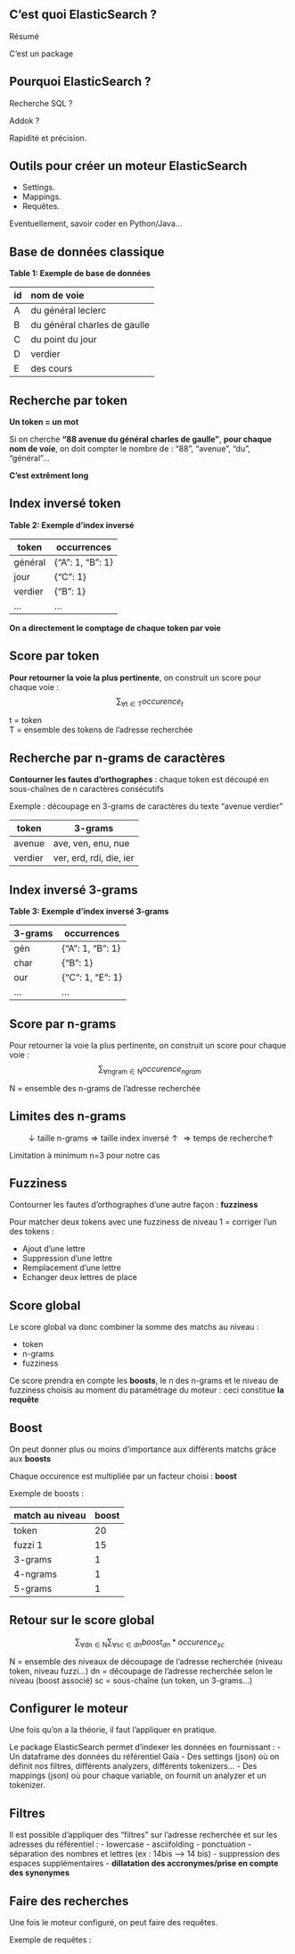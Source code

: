 ## C'est quoi ElasticSearch ?

Résumé

C'est un package

## Pourquoi ElasticSearch ?

Recherche SQL ?

Addok ?

Rapidité et précision.

## Outils pour créer un moteur ElasticSearch

- Settings.
- Mappings.
- Requêtes.

Eventuellement, savoir coder en Python/Java...

## Base de données classique

**Table 1: Exemple de base de données**  

| id | nom de voie                 |
|---|:-----------------------------|
| A | du général leclerc           |
| B | du général charles de gaulle |
| C | du point du jour             |
| D | verdier                      |
| E | des cours                   |

## Recherche par token

[**Un token = un mot**]{.green2}  

Si on cherche **"88 avenue du général charles de gaulle"**, [**pour chaque nom de voie**]{.blue2}, on doit compter le nombre de :
"88", "avenue", "du", "général"...

[**C'est extrêment long**]{.green2}

## Index inversé token

**Table 2: Exemple d'index inversé**  

| token     | occurrences              |
|-----------|--------------------------|
| général   | {"A": 1, "B": 1}         |
| jour      | {"C": 1}                 |
| verdier   | {"B": 1}                 |
| ...       | ...                      |

[**On a directement le comptage de chaque token par voie**]{.green2}

## Score par token

[**Pour retourner la voie la plus pertinente**]{.blue2}, on construit un score pour chaque voie :
$$
\sum_{\text{∀t} \in \text{T}} occurence_t
$$

t = token  
T = ensemble des tokens de l'adresse recherchée  

## Recherche par n-grams de caractères

[**Contourner les fautes d'orthographes**]{.blue2} : chaque token est découpé en sous-chaînes de n caractères consécutifs  

Exemple : découpage en 3-grams de caractères du texte "avenue verdier"  

| token    | 3-grams                 |
|----------|-------------------------|
| avenue   | ave, ven, enu, nue      |
| verdier  | ver, erd, rdi, die, ier |


## Index inversé 3-grams

**Table 3: Exemple d'index inversé 3-grams**  

| 3-grams | occurrences           |
|---------|-----------------------|
| gén     | {"A": 1, "B": 1}      |
| char    | {"B": 1}              |
| our     | {"C": 1, "E": 1}      |
| ...     | ...                   |


## Score par n-grams

Pour retourner la voie la plus pertinente, on construit un score pour chaque voie :
$$
\sum_{\text{∀ngram} \in \text{N}} occurence_{ngram}
$$

N = ensemble des n-grams de l'adresse recherchée

## Limites des n-grams

$$
\downarrow \text{taille n-grams}
\Rightarrow \text{taille index inversé} \uparrow 
\Rightarrow \text{temps de recherche} \uparrow
$$

Limitation à minimum n=3 pour notre cas

## Fuzziness

Contourner les fautes d'orthographes d'une autre façon : [**fuzziness**]{.green2}  

Pour matcher deux tokens avec une fuzziness de niveau 1 = corriger l'un des tokens :

- Ajout d'une lettre
- Suppression d'une lettre
- Remplacement d'une lettre
- Echanger deux lettres de place

## Score global 

Le score global va donc combiner la somme des matchs au niveau :

- token
- n-grams
- fuzziness

Ce score prendra en compte les [**boosts**]{.green2}, le n des n-grams et le niveau de fuzziness choisis au moment du paramétrage du moteur : ceci constitue [**la requête**]{.blue2}

## Boost

On peut donner plus ou moins d'importance aux différents matchs grâce aux [**boosts**]{.green2}  

Chaque occurence est multipliée par un facteur choisi : [**boost**]{.blue2}  

Exemple de boosts : 

| match au niveau | boost |
|----------|----|
| token    | 20 |
| fuzzi 1  | 15 |
| 3-grams  | 1  |
| 4-ngrams | 1  |
| 5-grams  | 1  |

## Retour sur le score global

$$
\sum_{\text{∀dn} \in \text{N}} \sum_{\text{∀sc} \in \text{dn}} boost_{dn}*occurence_{sc}
$$

N = ensemble des niveaux de découpage de l'adresse recherchée (niveau token, niveau fuzzi...)
dn = découpage de l'adresse recherchée selon le niveau (boost associé)
sc = sous-chaîne (un token, un 3-grams...)


## Configurer le moteur

Une fois qu'on a la théorie, il faut l'appliquer en pratique.

Le package ElasticSearch permet d'indexer les données en fournissant :
- Un dataframe des données du référentiel Gaïa
- Des settings (json) où on définit nos filtres, différents analyzers, différents tokenizers...
- Des mappings (json) où pour chaque variable, on fournit un analyzer et un tokenizer.

## Filtres

Il est possible d'appliquer des "filtres" sur l'adresse recherchée et sur les adresses du référentiel :
- lowercase
- asciifolding
- ponctuation
- séparation des nombres et lettres (ex : 14bis --> 14 bis)
- suppression des espaces supplémentaires
- [**dillatation des accronymes/prise en compte des synonymes**]{.red2}

## Faire des recherches

Une fois le moteur configuré, on peut faire des requêtes.

Exemple de requêtes :